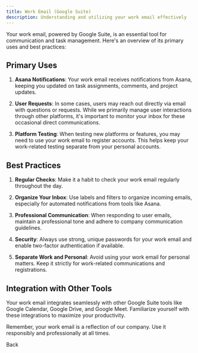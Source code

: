 ```yaml
---
title: Work Email (Google Suite)
description: Understanding and utilizing your work email effectively
---
```


Your work email, powered by Google Suite, is an essential tool for communication and task management. Here's an overview of its primary uses and best practices:

## Primary Uses

1. **Asana Notifications**: Your work email receives notifications from Asana, keeping you updated on task assignments, comments, and project updates.

2. **User Requests**: In some cases, users may reach out directly via email with questions or requests. While we primarily manage user interactions through other platforms, it's important to monitor your inbox for these occasional direct communications.

3. **Platform Testing**: When testing new platforms or features, you may need to use your work email to register accounts. This helps keep your work-related testing separate from your personal accounts.

## Best Practices

1. **Regular Checks**: Make it a habit to check your work email regularly throughout the day.

2. **Organize Your Inbox**: Use labels and filters to organize incoming emails, especially for automated notifications from tools like Asana.

3. **Professional Communication**: When responding to user emails, maintain a professional tone and adhere to company communication guidelines.

4. **Security**: Always use strong, unique passwords for your work email and enable two-factor authentication if available.

5. **Separate Work and Personal**: Avoid using your work email for personal matters. Keep it strictly for work-related communications and registrations.

## Integration with Other Tools

Your work email integrates seamlessly with other Google Suite tools like Google Calendar, Google Drive, and Google Meet. Familiarize yourself with these integrations to maximize your productivity.

Remember, your work email is a reflection of our company. Use it responsibly and professionally at all times.

<LinkButton href="/onboarding/our-tools/">Back</LinkButton>
